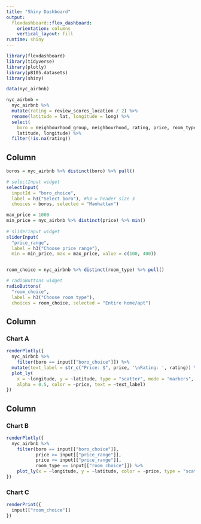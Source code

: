 ```yaml
---
title: "Shiny Dashboard"
output: 
  flexdashboard::flex_dashboard:
    orientation: columns
    vertical_layout: fill
runtime: shiny
---
```


```r
library(flexdashboard)
library(tidyverse)
library(plotly)
library(p8105.datasets)
library(shiny)

data(nyc_airbnb)

nyc_airbnb = 
  nyc_airbnb %>% 
  mutate(rating = review_scores_location / 2) %>%
  rename(latitude = lat, longitude = long) %>%
  select(
    boro = neighbourhood_group, neighbourhood, rating, price, room_type,
    latitude, longitude) %>%
  filter(!is.na(rating))
```

Column {.sidebar}
-----------------------------------------------------------------------

```r

boros = nyc_airbnb %>% distinct(boro) %>% pull()

# selectInput widget
selectInput(
  inputId = "boro_choice", 
  label = h3("Select boro"), #h3 = header size 3
  choices = boros, selected = "Manhattan")

max_price = 1000
min_price = nyc_airbnb %>% distinct(price) %>% min()
  
# sliderInput widget
sliderInput(
  "price_range", 
  label = h3("Choose price range"), 
  min = min_price, max = max_price, value = c(100, 400))


room_choice = nyc_airbnb %>% distinct(room_type) %>% pull()

# radioButtons widget
radioButtons(
  "room_choice", 
  label = h3("Choose room type"),
  choices = room_choice, selected = "Entire home/apt")
```

Column {data-width=650}
-----------------------------------------------------------------------

### Chart A

```r
renderPlotly({ 
  nyc_airbnb %>%
    filter(boro == input[["boro_choice"]]) %>% 
  mutate(text_label = str_c("Price: $", price, '\nRating: ', rating)) %>% 
  plot_ly(
    x = ~longitude, y = ~latitude, type = "scatter", mode = "markers",
    alpha = 0.5, color = ~price, text = ~text_label)
})

```

Column {data-width=350}
-----------------------------------------------------------------------

### Chart B

```r

renderPlotly({
  nyc_airbnb %>% 
    filter(boro == input[["boro_choice"]],
           price >= input[["price_range"]],
           price <= input[["price_range"]],
           room_type == input[["room_choice"]]) %>% 
    plot_ly(x = ~longitude, y = ~latitude, color = ~price, type = "scatter", mode = "markers", alpha = 0.5)
})
```

### Chart C

```r
renderPrint({ 
  input[["room_choice"]]
})
```


